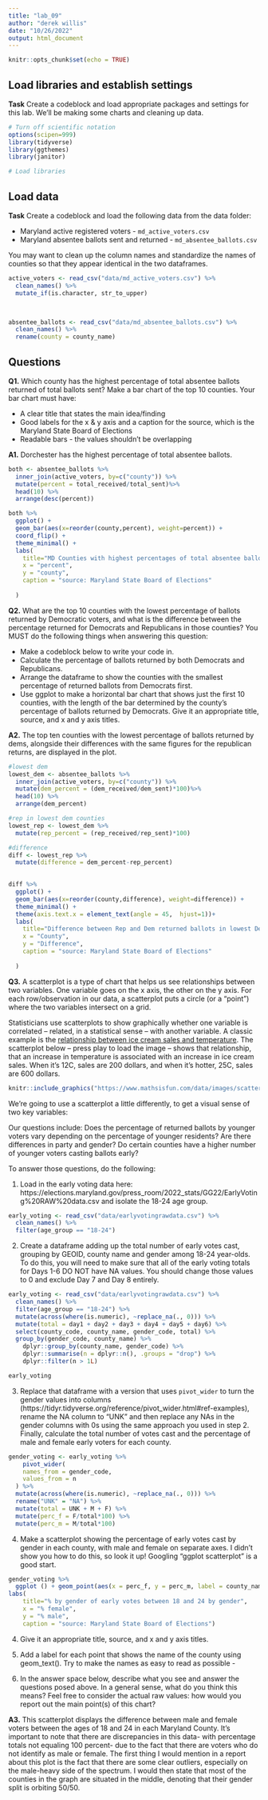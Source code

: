 ---
title: "lab_09"
author: "derek willis"
date: "10/26/2022"
output: html_document
---

```{r setup, include=FALSE}
knitr::opts_chunk$set(echo = TRUE)
```

## Load libraries and establish settings

**Task** Create a codeblock and load appropriate packages and settings for this lab. We'll be making some charts and cleaning up data.

```{r}
# Turn off scientific notation
options(scipen=999)
library(tidyverse)
library(ggthemes)
library(janitor)

# Load libraries
```

## Load data

**Task** Create a codeblock and load the following data from the data folder:

* Maryland active registered voters - `md_active_voters.csv`
* Maryland absentee ballots sent and returned - `md_absentee_ballots.csv`

You may want to clean up the column names and standardize the names of counties so that they appear identical in the two dataframes.

```{r}

active_voters <- read_csv("data/md_active_voters.csv") %>% 
  clean_names() %>% 
  mutate_if(is.character, str_to_upper)


  
absentee_ballots <- read_csv("data/md_absentee_ballots.csv") %>% 
  clean_names() %>% 
  rename(county = county_name)


```

## Questions 

**Q1.** Which county has the highest percentage of total absentee ballots returned of total ballots sent? Make a bar chart of the top 10 counties. Your bar chart must have:

* A clear title that states the main idea/finding
* Good labels for the x & y axis and a caption for the source, which is the Maryland State Board of Elections
* Readable bars - the values shouldn't be overlapping

**A1.** Dorchester has the highest percentage of total absentee ballots.

```{r}

both <- absentee_ballots %>%
  inner_join(active_voters, by=c("county")) %>% 
  mutate(percent = total_received/total_sent)%>% 
  head(10) %>% 
  arrange(desc(percent))

both %>% 
  ggplot() +
  geom_bar(aes(x=reorder(county,percent), weight=percent)) +
  coord_flip() + 
  theme_minimal() +
  labs(
    title="MD Counties with highest percentages of total absentee ballots returned for total ballots sent",
    x = "percent",
    y = "county",
    caption = "source: Maryland State Board of Elections"
    
  )
```

**Q2.** What are the top 10 counties with the lowest percentage of ballots returned by Democratic voters, and what is the difference between the percentage returned for Democrats and Republicans in those counties? You MUST do the following things when answering this question:

* Make a codeblock below to write your code in.
* Calculate the percentage of ballots returned by both Democrats and Republicans.
* Arrange the dataframe to show the counties with the smallest percentage of returned ballots from Democrats first.
* Use ggplot to make a horizontal bar chart that shows just the first 10 counties, with the length of the bar determined by the county's percentage of ballots returned by Democrats. Give it an appropriate title, source, and x and y axis titles. 

**A2.** The top ten counties with the lowest percentage of ballots returned by dems, alongside their differences with the same figures for the republican returns, are displayed in the plot.
```{r}

#lowest dem
lowest_dem <- absentee_ballots %>%
  inner_join(active_voters, by=c("county")) %>% 
  mutate(dem_percent = (dem_received/dem_sent)*100)%>% 
  head(10) %>% 
  arrange(dem_percent)

#rep in lowest dem counties
lowest_rep <- lowest_dem %>%
  mutate(rep_percent = (rep_received/rep_sent)*100)

#difference
diff <- lowest_rep %>%
  mutate(difference = dem_percent-rep_percent)
  

diff %>% 
  ggplot() +
  geom_bar(aes(x=reorder(county,difference), weight=difference)) +
  theme_minimal() +
  theme(axis.text.x = element_text(angle = 45,  hjust=1))+
  labs(
    title="Difference between Rep and Dem returned ballots in lowest Dem returned counties",
    x = "County",
    y = "Difference",
    caption = "source: Maryland State Board of Elections"
    
  )

```

**Q3.**  A scatterplot is a type of chart that helps us see relationships between two variables. One variable goes on the x axis, the other on the y axis.  For each row/observation in our data, a scatterplot puts a circle (or a "point") where the two variables intersect on a grid. 

Statisticians use scatterplots to show graphically whether one variable is correlated -- related, in a statistical sense -- with another variable.  A classic example is the [relationship between ice cream sales and temperature](https://www.mathsisfun.com/data/scatter-xy-plots.html). The scatterplot below -- press play to load the image -- shows that relationship, that an increase in temperature is associated with an increase in ice cream sales. When it's 12C, sales are 200 dollars, and when it's hotter, 25C, sales are 600 dollars.

```{r}
knitr::include_graphics("https://www.mathsisfun.com/data/images/scatter-ice-cream1.svg")
```

We're going to use a scatterplot a little differently, to get a visual sense of two key variables: 

Our questions include: Does the percentage of returned ballots by younger voters vary depending on the percentage of younger residents? Are there differences in party and gender? Do certain counties have a higher number of younger voters casting ballots early?

To answer those questions, do the following:

1. Load in the early voting data here: https://elections.maryland.gov/press_room/2022_stats/GG22/EarlyVoting%20RAW%20data.csv and isolate the 18-24 age group.

```{r}
early_voting <- read_csv("data/earlyvotingrawdata.csv") %>% 
  clean_names() %>% 
  filter(age_group == "18-24")
```


2. Create a dataframe adding up the total number of early votes cast, grouping by GEOID, county name and gender among 18-24 year-olds. To do this, you will need to make sure that all of the early voting totals for Days 1-6 DO NOT have NA values. You should change those values to 0 and exclude Day 7 and Day 8 entirely.
```{r}
early_voting <- read_csv("data/earlyvotingrawdata.csv") %>% 
  clean_names() %>% 
  filter(age_group == "18-24") %>% 
  mutate(across(where(is.numeric), ~replace_na(., 0))) %>% 
  mutate(total = day1 + day2 + day3 + day4 + day5 + day6) %>% 
  select(county_code, county_name, gender_code, total) %>% 
  group_by(gender_code, county_name) %>% 
    dplyr::group_by(county_name, gender_code) %>%
    dplyr::summarise(n = dplyr::n(), .groups = "drop") %>%
    dplyr::filter(n > 1L)

early_voting

```

3. Replace that dataframe with a version that uses `pivot_wider` to turn the gender values into columns (https://tidyr.tidyverse.org/reference/pivot_wider.html#ref-examples), rename the NA column to "UNK" and then replace any NAs in the gender columns with 0s using the same approach you used in step 2. Finally, calculate the total number of votes cast and the percentage of male and female early voters for each county.
```{r}

gender_voting <- early_voting %>%
    pivot_wider(
    names_from = gender_code,
    values_from = n
  ) %>% 
  mutate(across(where(is.numeric), ~replace_na(., 0))) %>% 
  rename("UNK" = "NA") %>%
  mutate(total = UNK + M + F) %>% 
  mutate(perc_f = F/total*100) %>% 
  mutate(perc_m = M/total*100)
```


4. Make a scatterplot showing the percentage of early votes cast by gender in each county, with male and female on separate axes. I didn't show you how to do this, so look it up! Googling "ggplot scatterplot" is a good start.

```{r}
gender_voting %>% 
  ggplot () + geom_point(aes(x = perc_f, y = perc_m, label = county_name)) + geom_text(aes(x = perc_f, y = perc_m, label = county_name)) +
labs(
    title="% by gender of early votes between 18 and 24 by gender",
    x = "% female",
    y = "% male",
    caption = "source: Maryland State Board of Elections")

```


4. Give it an appropriate title, source, and x and y axis titles.

5. Add a label for each point that shows the name of the county using geom_text(). Try to make the names as easy to read as possible - 

6. In the answer space below, describe what you see and answer the questions posed above. In a general sense, what do you think this means? Feel free to consider the actual raw values: how would you report out the main point(s) of this chart?

**A3.** This scatterplot displays the difference between male and female voters between the ages of 18 and 24 in each Maryland County. It's important to note that there are discrepancies in this data- with percentage totals not equaling 100 percent- due to the fact that there are voters who do not identify as male or female. The first thing I would mention in a report about this plot is the fact that there are some clear outliers, especially on the male-heavy side of the spectrum. I would then state that most of the counties in the graph are situated in the middle, denoting that their gender split is orbiting 50/50.